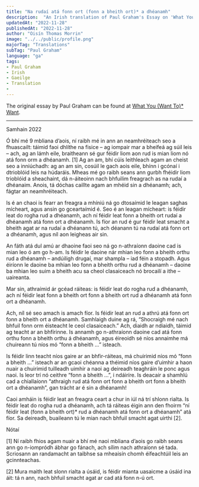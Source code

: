 ---
title: "Na rudaí atá fonn ort (fonn a bheith ort)* a dhéanamh"
description:  "An Irish translation of Paul Graham's Essay on 'What You (Want To)* Want'"
updatedAt: "2022-11-28"
publishedAt: "2022-11-28"
author: "Oisín Thomas Morrin"
image: "../../public/profile.png"
majorTag: "Translations"
subTag: "Paul Graham"
language: "ga"
tags: 
- Paul Graham
- Irish
- Gaeilge
- Translation
- 
---

The original essay by Paul Graham can be found at [What You (Want To)* Want](http://www.paulgraham.com/want.html).

---

Samhain 2022

Ó bhí mé 9 mbliana d’aois, ní raibh mé in ann an neamhréiteach seo a fhuascailt: táimid faoi dhlíthe na fisice – ag iompair mar a bheifeá ag súil leis – ach, ag an lámh eile, braitheann sé gur féidir liom aon rud is mian liom nó atá fonn orm a dhéanamh. [1] Ag an am, bhí cúis leithleach agam an cheist seo a inniúchadh: ag an am sin, cosúil le gach aois eile, bhínn i gcónaí i dtrioblóid leis na húdaráis. Mheas mé go raibh seans ann gurbh fhéidir liom trioblóid a sheachaint, dá n-áiteoinn nach bhfuilim freagrach as na rudaí a dhéanaim. Anois, tá dóchas caillte agam an mhéid sin a dhéanamh; ach, fágtar an neamhréiteach.

Is é an chaoi is fearr an freagra a mhíniú ná go dtosaímid le leagan saghas mícheart, agus ansin go gceartaímid é. Seo é an leagan mícheart: is féidir leat do rogha rud a dhéanamh, ach ní féidir leat fonn a bheith ort rudaí a dhéanamh atá fonn ort a dhéanamh. Is fíor an rud é gur féidir leat smacht a bheith agat ar na rudaí a dhéanann tú, ach déanann tú na rudaí atá fonn ort a dhéanamh, agus níl aon leigheas air sin.

An fáth atá dul amú ar dhaoine faoi seo ná go n-athraíonn daoine cad is mian leo ó am go h-am. Is féidir le daoine nár mhian leo fonn a bheith orthu rud a dhéanamh – andúiligh drugaí, mar shampla – iad féin a stopadh. Agus éiríonn le daoine ba mhian leo fonn a bheith orthu rud a dhéanamh – daoine ba mhian leo suim a bheith acu sa cheol clasaiceach nó brocailí a ithe – uaireanta.

Mar sin, athraímid ár gcéad ráiteas: is féidir leat do rogha rud a dhéanamh, ach ní féidir leat fonn a bheith ort fonn a bheith ort rud a dhéanamh atá fonn ort a dhéanamh.

Ach, níl sé seo amach is amach fíor. Is féidir leat an rud a athrú atá fonn ort fonn a bheith ort a dhéanamh. Samhlaigh duine ag rá, “Shocraigh mé nach bhfuil fonn orm éisteacht le ceol clasaiceach.” Ach, diaidh ar ndiaidh, táimid ag teacht ar an bhfírinne. Is annamh go n-athraíonn daoine cad atá fonn orthu fonn a bheith orthu á dhéanamh, agus éireoidh sé níos annaimhe má chuireann tú níos mó “fonn a bheith …” isteach.

Is féidir linn teacht níos gaire ar an bhfir-ráiteas, má chuirimid níos mó “fonn a bheith …” isteach ar an gcaoi chéanna a théimid níos gaire d’uimhir a haon nuair a chuirimid tuilleadh uimhir a naoi ag deireadh teaghráin le ponc agus naoi. Is leor trí nó ceithre “fonn a bheith …”, i ndáiríre. Is deacair a shamhlú cad a chiallaíonn “athraigh rud atá fonn ort fonn a bheith ort fonn a bheith ort a dhéanamh”, gan trácht ar é sin a dhéanamh!

Caoi amháin is féidir leat an freagra ceart a chur in iúl ná trí shlonn rialta. Is féidir leat do rogha rud a dhéanamh, ach tá ráiteas éigin ann den fhoirm “ní féidir leat (fonn a bheith ort)* rud a dhéanamh atá fonn ort a dhéanamh” atá fíor. Sa deireadh, buaileann tú le mian nach bhfuil smacht agat uirthi [2].

Nótaí

[1] Ní raibh fhios agam nuair a bhí mé naoi mbliana d’aois go raibh seans ann go n-iompródh ábhar go fánach, ach sílim nach athraíonn sé tada. Scriosann an randamacht an taibhse sa mheaisín chomh éifeachtúil leis an gcinnteachas.

[2] Mura maith leat slonn rialta a úsáid, is féidir mianta uasaicme a úsáid ina áit: tá n ann, nach bhfuil smacht agat ar cad atá fonn n-ú ort.
